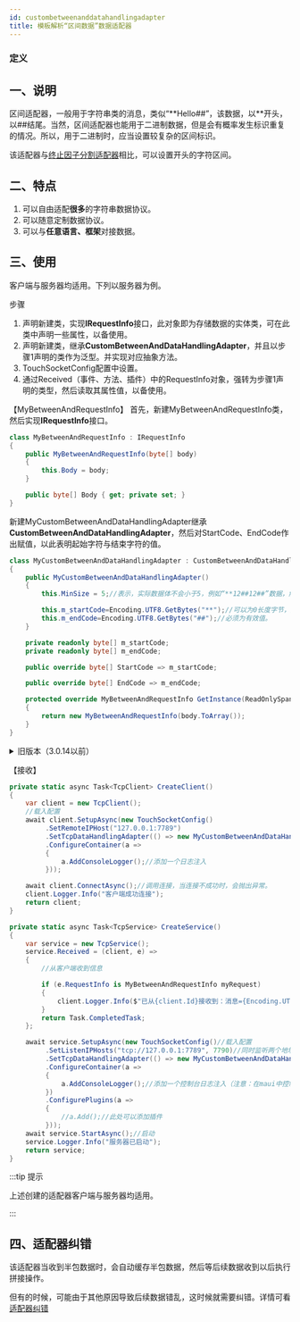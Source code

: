 ```yaml
---
id: custombetweenanddatahandlingadapter
title: 模板解析“区间数据”数据适配器
---
```



### 定义

<TouchSocketCoreDefinition />


## 一、说明

区间适配器，一般用于字符串类的消息，类似“\*\*Hello##”，该数据，以\*\*开头，以##结尾。当然，区间适配器也能用于二进制数据，但是会有概率发生标识重复的情况。所以，用于二进制时，应当设置较复杂的区间标识。

该适配器与[终止因子分割适配器](./packageadapter.mdx)相比，可以设置开头的字符区间。

<BilibiliCard title="用户适配器之区间字符模板适配器" link="https://www.bilibili.com/cheese/play/ep1522752" isPro="true"/>

## 二、特点

1. 可以自由适配**很多**的字符串数据协议。
2. 可以随意定制数据协议。
3. 可以与**任意语言、框架**对接数据。


## 三、使用

客户端与服务器均适用。下列以服务器为例。

步骤

1. 声明新建类，实现**IRequestInfo**接口，此对象即为存储数据的实体类，可在此类中声明一些属性，以备使用。
2. 声明新建类，继承**CustomBetweenAndDataHandlingAdapter**，并且以步骤1声明的类作为泛型。并实现对应抽象方法。
3. TouchSocketConfig配置中设置。
4. 通过Received（事件、方法、插件）中的RequestInfo对象，强转为步骤1声明的类型，然后读取其属性值，以备使用。

【MyBetweenAndRequestInfo】
首先，新建MyBetweenAndRequestInfo类，然后实现**IRequestInfo**接口。

```csharp showLineNumbers
class MyBetweenAndRequestInfo : IRequestInfo
{
    public MyBetweenAndRequestInfo(byte[] body)
    {
        this.Body = body;
    }

    public byte[] Body { get; private set; }
}
```

新建MyCustomBetweenAndDataHandlingAdapter继承**CustomBetweenAndDataHandlingAdapter**，然后对StartCode、EndCode作出赋值，以此表明起始字符与结束字符的值。

```csharp showLineNumbers
class MyCustomBetweenAndDataHandlingAdapter : CustomBetweenAndDataHandlingAdapter<MyBetweenAndRequestInfo>
{
    public MyCustomBetweenAndDataHandlingAdapter()
    {
        this.MinSize = 5;//表示，实际数据体不会小于5，例如“**12##12##”数据，解析后会解析成“12##12”

        this.m_startCode=Encoding.UTF8.GetBytes("**");//可以为0长度字节，意味着没有起始标识。
        this.m_endCode=Encoding.UTF8.GetBytes("##");//必须为有效值。
    }

    private readonly byte[] m_startCode;
    private readonly byte[] m_endCode;

    public override byte[] StartCode => m_startCode;

    public override byte[] EndCode => m_endCode;

    protected override MyBetweenAndRequestInfo GetInstance(ReadOnlySpan<byte> body)
    {
        return new MyBetweenAndRequestInfo(body.ToArray());
    }
}
```

<details>
<summary>旧版本（3.0.14以前）</summary>
<div>

客户端与服务器均适用。下列以服务器为例。

步骤

1. 声明新建类，实现**IBetweenAndRequestInfo**接口，此对象即为存储数据的实体类，可在此类中声明一些属性，以备使用。
2. 声明新建类，继承**CustomBetweenAndDataHandlingAdapter**，并且以步骤1声明的类作为泛型。并实现对应抽象方法。
3. TouchSocketConfig配置中设置。
4. 通过Received（事件、方法、插件）中的RequestInfo对象，强转为步骤1声明的类型，然后读取其属性值，以备使用。

【MyBetweenAndRequestInfo】
首先，新建MyBetweenAndRequestInfo类，然后实现**IBetweenAndRequestInfo**接口。

```csharp showLineNumbers
/// <summary>
/// 以**12##12##，Min=5为例。
/// </summary>
class MyBetweenAndRequestInfo : IBetweenAndRequestInfo
{
    public byte[] Body { get; private set; }

    public void OnParsingBody(ReadOnlySpan<byte> body)
    {
        this.Body = body.ToArray();
    }

    public bool OnParsingEndCode(ReadOnlySpan<byte> endCode)
    {
        return true;//该返回值决定，是否执行Receive
    }

    public bool OnParsingStartCode(ReadOnlySpan<byte> startCode)
    {
        return true;
    }
}
```

新建MyCustomBetweenAndDataHandlingAdapter继承**CustomBetweenAndDataHandlingAdapter**，然后对StartCode、EndCode作出赋值，以此表明起始字符与结束字符的值。

```csharp showLineNumbers
class MyCustomBetweenAndDataHandlingAdapter : CustomBetweenAndDataHandlingAdapter<MyBetweenAndRequestInfo>
{
    public MyCustomBetweenAndDataHandlingAdapter()
    {
        this.MinSize = 5;//表示，实际数据体不会小于5，例如“**12##12##”数据，解析后会解析成“12##12”

        this.m_startCode=Encoding.UTF8.GetBytes("**");//可以为0长度字节，意味着没有起始标识。
        this.m_endCode=Encoding.UTF8.GetBytes("##");//必须为有效值。
    }

    private readonly byte[] m_startCode;
    private readonly byte[] m_endCode;

    public override byte[] StartCode => m_startCode;

    public override byte[] EndCode => m_endCode;

    protected override MyBetweenAndRequestInfo GetInstance()
    {
        return new MyBetweenAndRequestInfo();
    }
}
```

</div>
</details>

【接收】

```csharp showLineNumbers
private static async Task<TcpClient> CreateClient()
{
    var client = new TcpClient();
    //载入配置
    await client.SetupAsync(new TouchSocketConfig()
         .SetRemoteIPHost("127.0.0.1:7789")
         .SetTcpDataHandlingAdapter(() => new MyCustomBetweenAndDataHandlingAdapter())
         .ConfigureContainer(a =>
         {
             a.AddConsoleLogger();//添加一个日志注入
         }));

    await client.ConnectAsync();//调用连接，当连接不成功时，会抛出异常。
    client.Logger.Info("客户端成功连接");
    return client;
}

private static async Task<TcpService> CreateService()
{
    var service = new TcpService();
    service.Received = (client, e) =>
    {
        //从客户端收到信息

        if (e.RequestInfo is MyBetweenAndRequestInfo myRequest)
        {
            client.Logger.Info($"已从{client.Id}接收到：消息={Encoding.UTF8.GetString(myRequest.Body)}");
        }
        return Task.CompletedTask;
    };

    await service.SetupAsync(new TouchSocketConfig()//载入配置
         .SetListenIPHosts("tcp://127.0.0.1:7789", 7790)//同时监听两个地址
         .SetTcpDataHandlingAdapter(() => new MyCustomBetweenAndDataHandlingAdapter())
         .ConfigureContainer(a =>
         {
             a.AddConsoleLogger();//添加一个控制台日志注入（注意：在maui中控制台日志不可用）
         })
         .ConfigurePlugins(a =>
         {
             //a.Add();//此处可以添加插件
         }));
    await service.StartAsync();//启动
    service.Logger.Info("服务器已启动");
    return service;
}
```

:::tip 提示

上述创建的适配器客户端与服务器均适用。

:::  

## 四、适配器纠错

该适配器当收到半包数据时，会自动缓存半包数据，然后等后续数据收到以后执行拼接操作。

但有的时候，可能由于其他原因导致后续数据错乱，这时候就需要纠错。详情可看[适配器纠错](./adaptererrorcorrection.mdx)
